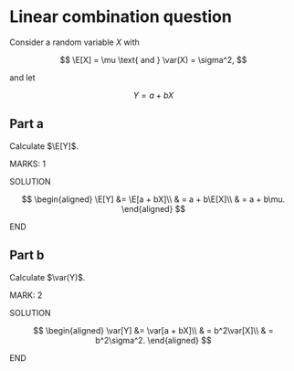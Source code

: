 # Linear combination question

Consider a random variable $X$ with 

$$
\E[X] = \mu \text{ and } \var(X) = \sigma^2, 
$$

and let

$$
Y = a + bX
$$

## Part a

Calculate $\E[Y]$.

MARKS: 1

SOLUTION

$$
\begin{aligned}
\E[Y] &= \E[a + bX]\\
& = a + b\E[X]\\
& = a + b\mu.
\end{aligned}
$$

END

## Part b

Calculate $\var(Y)$.

MARK: 2

SOLUTION

$$
\begin{aligned}
\var[Y] &= \var[a + bX]\\
& = b^2\var[X]\\
& = b^2\sigma^2.
\end{aligned}
$$

END
